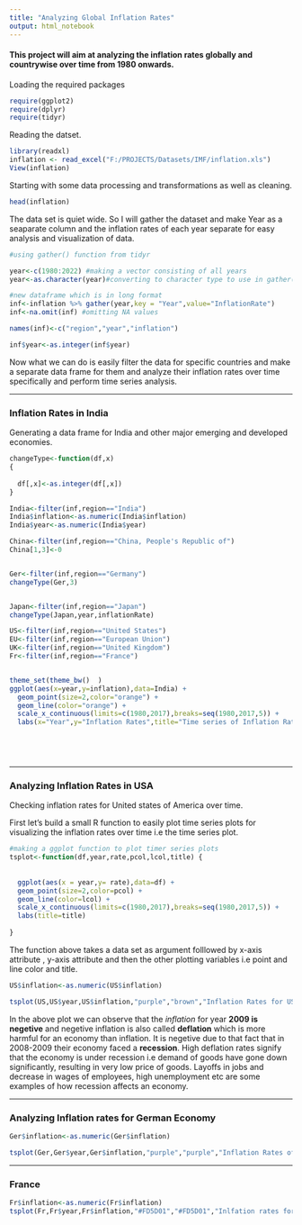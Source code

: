 ```yaml
---
title: "Analyzing Global Inflation Rates"
output: html_notebook
---
```


#### This project will aim at analyzing the inflation rates globally and countrywise over time from 1980 onwards.

Loading the required packages
```r
require(ggplot2)
require(dplyr)
require(tidyr)

```

Reading the datset.

```r
library(readxl)
inflation <- read_excel("F:/PROJECTS/Datasets/IMF/inflation.xls")
View(inflation)


```
Starting with some data processing and transformations as well as cleaning.

```r
head(inflation)

```

The data set is quiet wide. So I will gather the dataset and make Year as a seaparate column and the inflation rates of each year separate for easy analysis and visualization of data.

```r
#using gather() function from tidyr

year<-c(1980:2022) #making a vector consisting of all years
year<-as.character(year)#converting to character type to use in gather()

#new dataframe which is in long format
inf<-inflation %>% gather(year,key = "Year",value="InflationRate")
inf<-na.omit(inf) #omitting NA values

names(inf)<-c("region","year","inflation")

inf$year<-as.integer(inf$year)

```

Now what we can do is easily filter the data for specific countries and make a separate data frame for them and analyze their inflation rates over time specifically and perform time series analysis.

---------------


### Inflation Rates in India

Generating a data frame for India and other major emerging and developed economies.

```r

changeType<-function(df,x) 
{
  
  df[,x]<-as.integer(df[,x])
}

India<-filter(inf,region=="India")
India$inflation<-as.numeric(India$inflation)
India$year<-as.numeric(India$year)

China<-filter(inf,region=="China, People's Republic of")
China[1,3]<-0


Ger<-filter(inf,region=="Germany")
changeType(Ger,3)


Japan<-filter(inf,region=="Japan")
changeType(Japan,year,inflationRate)

US<-filter(inf,region=="United States")
EU<-filter(inf,region=="European Union")
UK<-filter(inf,region=="United Kingdom")
Fr<-filter(inf,region=="France")


theme_set(theme_bw()  )
ggplot(aes(x=year,y=inflation),data=India) +
  geom_point(size=2,color="orange") + 
  geom_line(color="orange") +
  scale_x_continuous(limits=c(1980,2017),breaks=seq(1980,2017,5)) +
  labs(x="Year",y="Inflation Rates",title="Time series of Inflation Rates for India")


  



```



------------


### Analyzing Inflation Rates in USA

Checking inflation rates for United states of America over time.

First let's build a small R function to easily plot time series plots for visualizing the inflation rates over time i.e the time series plot.

```r
#making a ggplot function to plot timer series plots
tsplot<-function(df,year,rate,pcol,lcol,title) {
  
  
  ggplot(aes(x = year,y= rate),data=df) +
  geom_point(size=2,color=pcol) + 
  geom_line(color=lcol) +
  scale_x_continuous(limits=c(1980,2017),breaks=seq(1980,2017,5)) +
  labs(title=title)
    
}

```

The function above takes a data set as argument folllowed by x-axis attribute , y-axis attribute and then the other plotting variables i.e point and line color and title.

```r

US$inflation<-as.numeric(US$inflation)

tsplot(US,US$year,US$inflation,"purple","brown","Inflation Rates for USA over time")

```
In the above plot we can observe that the *inflation* for year __2009 is negetive__ and negetive inflation is also called __deflation__ which is more harmful for an economy than inflation. It is negetive due to that fact that in 2008-2009 their economy faced a __recession__. High deflation rates signify that the economy is under recession i.e demand of goods have gone down significantly, resulting in very low price of goods. Layoffs in jobs and decrease in wages of employees, high unemployment etc are some examples of how recession affects an economy.


--------------------

### Analyzing Inflation rates for German Economy

```r
Ger$inflation<-as.numeric(Ger$inflation)

tsplot(Ger,Ger$year,Ger$inflation,"purple","purple","Inflation Rates of Germany")

```



-----------

### France


```r
Fr$inflation<-as.numeric(Fr$inflation)
tsplot(Fr,Fr$year,Fr$inflation,"#FD5D01","#FD5D01","Inlfation rates for France")

```


